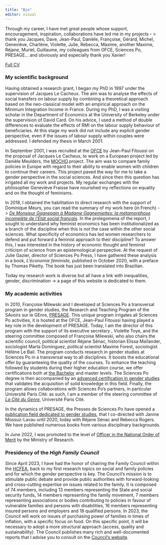 ```yaml
---
title: "Bio"
editor: visual
---
```


Through my career, I have met great people whose support, encouragement, inspiration, collaborations have led me in my projects - \> thank you Jacques, Dave, Jean-Paul, Danièle, Françoise, Gérard, Michel, Geneviève, Charlène, Violette, Julie, Rebecca, Maxime, another Maxime, Réjane, Muriel, Guillaume, my colleagues from OFCE, Sciences Po, PRESAGE... and obviously and especially thank you Xavier!

[Full CV](pdf/CV_2023_EN.pdf)

### My scientific background

Having obtained a research grant, I began my PhD in 1997 under the supervision of Jacques Le Cacheux. The aim was to analyse the effects of social transfers on labour supply by combining a theoretical approach based on the neo-classical model with an empirical approach on the Minimum Integration Income in France. During my PhD, I was a visiting scholar in the Department of Economics at the University of Berkeley under the supervision of David Card. On his advice, I used a method of double differences to evaluate the effects of RMI on the labour supply behaviour of beneficiaries. At this stage my work did not include any explicit gender perspective, even if the issues of labour supply within couples were addressed. I defended my thesis in March 2001.

In September 2001, I was recruited at the [OFCE](https://www.ofce.sciences-po.fr/en/) by Jean-Paul Fitoussi on the proposal of Jacques Le Cacheux, to work on a European project led by Danièle Meulders, the [MOCHO](https://cordis.europa.eu/project/id/HPSE-CT-2001-00096).project. The aim was to compare family policies in Europe with regard to their ability to enable women with children to continue their careers. This project paved the way for me to take a gender perspective in the social sciences. And since then this question has irrigated all my work and projects. My regular exchanges with the philosopher Geneviève Fraisse have nourished my reflections on equality and on the thought of feminisms.

In 2018, I obtained the habilitation to direct research with the support of Dominique Meurs, you can read the summary of my work here (in French) -\> [*De Monsieur Gagnepain à Madame Gagnemiettes: la métamorphose incomplète de l'État social français*](pdf/hdr.pdf). In the prolegomena of the report, I sought to understand why feminist economics has been institutionalized as a branch of the discipline when this is not the case within the other social sciences. What specificity of economics has led women researchers to defend and put forward a feminist approach to their discipline? To answer this, I was interested in the history of economic thought and feminist criticism of science from an epistemological perspective. At the request of Julie Gazier, director of Sciences Po Press, I have gathered these analysis in a book, *L'économie féministe,* published in October 2020, with a preface by Thomas Piketty. The book has just been translated into Brazilian.

Today my research work is diverse but all have a link with inequalities, gender, discrimination -\> a page of this website is dedicated to them.

### My academic activities

In 2010, Françoise Milewski and I developed at Sciences Po a transversal program in gender studies, the Research and Teaching Program of the SAvoirs sur le GEnre, [PRESAGE](https://www.sciencespo.fr/programme-presage/en.html). This unique program irrigates all Sciences Po activities, it is hosted at the OFCE, Jean-Paul Fitoussi having played a key role in the development of PRESAGE. Today, I am the director of this program with the support of its executive secretary , Violette Toye, and the steering committee composed of Françoise Milewski, who also chairs the scientific council, political scientist Réjane Sénac, historian Elissa Maïlander, sociologist Marta Dominguez, political scientist Maxime Forest, sociologist Hélène Le Bail. The program conducts research in gender studies at Sciences Po in a transversal way to all disciplines. It boosts the educational offer by guaranteeing the quality of the courses. To enhance the teaching followed by students during their higher education course, we offer certifications both at [the Bachelor](https://www.sciencespo.fr/programme-presage/en/content/certification-gender-and-equality.html) and master levels. The Sciences Po degree is then accompanied by an [advanced certification in gender studies](https://www.sciencespo.fr/programme-presage/en/content/advanced-certification-gender-studies.html) that validates the acquisition of solid knowledge in this field. Finally, the program allows collaborations with Sciences Po's partners, in particular Université Paris Cité: as such, I am a member of the steering committee of [*La Cité du Genre*](https://citedugenre.fr/fr/), Université Paris Cité.

In the dynamics of PRESAGE, the Presses de Sciences Po have opened a [publication field dedicated to gender studies](https://www.pressesdesciencespo.fr/fr/catalog/?cat_id=494), that I co-directed with Janine Mossuz-Lavau until 2020, today with Réjane Sénac and Rebecca Rogers. We have published numerous books from various disciplinary backgrounds.

In June 2022, I was promoted to the level of [Officer in the National Order of Merit](https://www.legifrance.gouv.fr/jorf/id/JORFTEXT000045940273?init=true&page=1&query=officier+ordre+du+m%C3%A9rite+2022&searchField=ALL&tab_selection=all) by the Ministry of Research.

### Presidency of the *High Family Council*

Since April 2023, I have had the honor of chairing the Family Council within the [HCFEA](https://www.hcfea.fr/), back to my first research topics on social and family policies and for which the gender perspective is key. The Council's mission is to stimulate public debate and provide public authorities with forward-looking and cross-cutting expertise on issues related to the family. It is composed of 74 members, including 13 members representing the State and social security funds, 14 members representing the family movement, 7 members representing associations or bodies contributing to policies in favour of vulnerable families and persons with disabilities, 16 members representing insured persons and employers and 18 qualified persons. In 2023, the Council will work on issues of purchasing power of families in times of inflation, with a specific focus on food. On this specific point, it will be necessary to adopt a more structural approach (access, quality and sustainability). The Council publishes many rich and well-documented reports that I advise you to consult on the [Council's website](https://www.hcfea.fr/spip.php?rubrique11).
